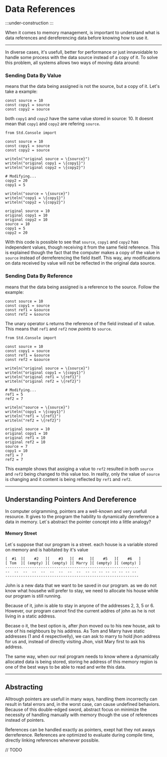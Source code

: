 # Data References

:::under-construction
:::

When it comes to memory management, is important to understand what is data references
and dereferencing data before knowing how to use it.

---
In diverse cases, it's usefull, better for performance or just innavoidable to handle some
process with the data source instead of a copy of it. To solve this problem, all systems
allows two ways of moving data around:

### Sending Data By Value
means that the data being assigned is not the source, but a copy of it. Let's take a example:

```abs
const source = 10
const copy1 = source
const copy2 = source
```

both `copy1` and `copy2` have the same value stored in source: 10. It doesnt mean that `copy1`
and `copy2` are refering `source`.

```abs
from Std.Console import

const source = 10
const copy1 = source
const copy2 = source

writeln("original source = \{source}")
writeln("original copy1 = \{copy1}")
writeln("original copy2 = \{copy2}")

# Modifying...
copy2 = 20
copy1 = 5

writeln("source = \{source}")
writeln("copy1 = \{copy1}")
writeln("copy2 = \{copy2}")
```
```text title="Console Output"
original source = 10
original copy1 = 10
original copy2 = 10
source = 10
copy1 = 5
copy2 = 20
```

With this code is possible to see that `source`, `copy1` and `copy2` has independent values,
though receiving it from the same field reference. This is explained though the fact that
the computer makes a copy of the value in `source` instead of derreferencing the field itself.
This way, any modifications on data received by value will not be reflected in the original
data source.

### Sending Data By Reference
means that the data being assigned is a reference to the source. Follow the example:

```abs
const source = 10
const copy1 = source
const ref1 = &source
const ref2 = &source
```

The unary operator `&` returns the reference of the field instead of it value. This means that
`ref1` and `ref2` now *points* to `source`.

```abs
from Std.Console import

const source = 10
const copy1 = source
const ref1 = &source
const ref2 = &source

writeln("original source = \{source}")
writeln("original copy1 = \{copy1}")
writeln("original ref1 = \{ref1}")
writeln("original ref2 = \{ref2}")

# Modifying...
ref1 = 5
ref2 = 7

writeln("source = \{source}")
writeln("copy1 = \{copy1}")
writeln("ref1 = \{ref1}")
writeln("ref2 = \{ref2}")
```
```text title="Console Output"
original source = 10
original copy1 = 10
original ref1 = 10
original ref2 = 10
source = 7
copy1 = 10
ref1 = 7
ref2 = 7
```

This example shows that assiging a value to `ref2` resulted in both `source` and `ref2` being
changed to this value too. In reality, only the value of `source` is changing and it content is
being reflected by `ref1` and `ref2`.

---
## Understanding Pointers And Dereference

In computer origramming, pointers are a well-known and very usefull resource. It gives to the
program the hability to dynamically derreference a data in memory. Let`s abstract the pointer
concept into a little analogy?

#### Memory Street
Let`s suppose that our program is a street. each house is a variable stored on memory and is habitated
by it's value
```
[  #1  ][    #2   ][    #3   ][  #4   ][    #5   ][    #6   ]
[ Tom  ][ (empty) ][ (empty) ][ Marry ][ (empty) ][ (empty) ]
------------------------------------------------------------
--  --  --  --  --  --  --  --  --  -- -- -- -- -- -- -- --
------------------------------------------------------------
```

John is a new data that we want to be saved in our program. as we do not know what househe will prefer
to stay, we need to allocate his house while our program is still running.

Because of it, john is able to stay in anyone of the addresses 2, 3, 5 or 6. However, our program cannot
find the current addres of john as he is not living in a static address.

Becase o it, the best option is, after jhon moved ou to his new house, ask to one of his neighbours
by his address. As Tom and Marry have static addresses (1 and 4 respectivelly), we can ask to marry
to hold jhon address for us and, instead of directly visiting Jhon, visit Mary first to ask his address.

The same way, when our real program needs to know where a dynamically allocated data is being stored,
storing he address of this memory region is one of the best ways to be able to read and write this data.

---
## Abstracting

Alltrough pointers are usefull in many ways, handling them incorrectly can result in fatal errors and,
in the worst case, can cause undefined behaviors. Because of this double-edged sword, abstract focus on
minimize the necessity of handling manually with memory though the use of references instead of pointers.

References can be handled exactly as pointers, exept hat they not aways derreference. References are
optimized to evaluate during compile time, directly linking references whenever possible.


// TODO
